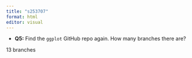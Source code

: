 ```yaml
---
title: "s253707"
format: html
editor: visual
---
```


-   **Q5:** Find the `ggplot` GitHub repo again. How many branches there are?

13 branches
